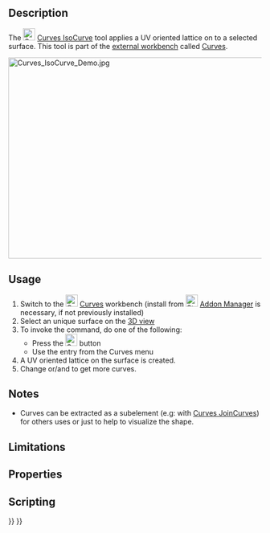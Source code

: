 <languages/>

{{Docnav
|[[Curves_TrimFace|TrimFace]]
|[[Curves_SketchOnSurface|SketchOnSurface]]
|[[Curves_Workbench|Curves]]
|IconL=Curves_TrimFace.svg
|IconR=Curves_SketchOnSurface.svg
|IconC=Curves_workbench_icon.svg
}}

{{GuiCommand
|Name=Curves IsoCurve
|MenuLocation=Surfaces → IsoCurve
|Workbenches=[[Curves_Workbench|Curves]]
|SeeAlso=[[Curves_JoinCurve|Curves JoinCurves]]
}}

==Description==

The [[Image:Curves_IsoCurve.svg|24px]] [[Curves_IsoCurve|Curves IsoCurve]] tool applies a UV oriented lattice on to a selected surface. This tool is part of the [[External_workbenches|external workbench]] called [[Curves_Workbench|Curves]].

[[File:Curves_IsoCurve_Demo.jpg|600x400px]]
{{Caption|Above: shows the before (left) and after (right) surface applied IsoCurve}}

==Usage==

# Switch to the [[Image:Curves_workbench_icon.svg|24px]] [[Curves_Workbench|Curves]] workbench (install from [[Image:Std_AddonMgr.svg|24px]] [[Std_AddonMgr|Addon Manager]] is necessary, if not previously installed)
# Select an unique surface on the [[3D_view|3D view]]
# To invoke the command, do one of the following:
#* Press the [[Image:Curves_IsoCurve.svg|24px]] button
#* Use the {{MenuCommand|Surfaces → IsoCurve}} entry from the Curves menu
# A UV oriented lattice on the surface is created.
# Change {{incode|NumberU}} or/and {{incode|NumberV}} to get more curves.

==Notes==

* Curves can be extracted as a subelement (e.g: with [[Curves_JoinCurve|Curves JoinCurves]]) for others uses or just to help to visualize the shape.

==Limitations==


==Properties==


==Scripting==


{{Docnav
|[[Curves_TrimFace|TrimFace]]
|[[Curves_SketchOnSurface|SketchOnSurface]]
|[[Curves_Workbench|Curves]]
|IconL=Curves_TrimFace.svg
|IconR=Curves_SketchOnSurface.svg
|IconC=Curves_workbench_icon.svg
}}

{{Curves Tools navi{{#translation:}}}}
{{Userdocnavi{{#translation:}}}}